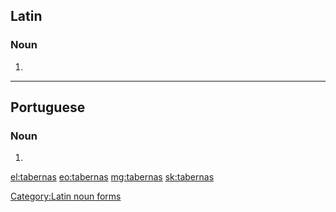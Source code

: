 ==Latin==

===Noun===
{{head|la}} {{g|f}}

# {{inflection of|taberna||acc|p|lang=la}}

[[Category:Latin noun forms]]

----

==Portuguese==

===Noun===
{{head|pt|plural}} {{g|f}}

# {{plural of|taberna|lang=pt}}

[[el:tabernas]]
[[eo:tabernas]]
[[mg:tabernas]]
[[sk:tabernas]]